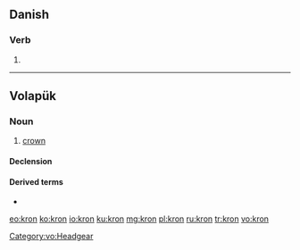 {{also|krön|kron-}}
==Danish==

===Verb===
{{head|da|verb form}}

# {{imperative of|krone|lang=da}}

----

==Volapük==

===Noun===
{{vo-noun}}

# [[crown]]

====Declension====
{{vo-decl-noun}}

====Derived terms====
* {{l|vo|kronön}}

[[Category:vo:Headgear]]

[[eo:kron]]
[[ko:kron]]
[[io:kron]]
[[ku:kron]]
[[mg:kron]]
[[pl:kron]]
[[ru:kron]]
[[tr:kron]]
[[vo:kron]]